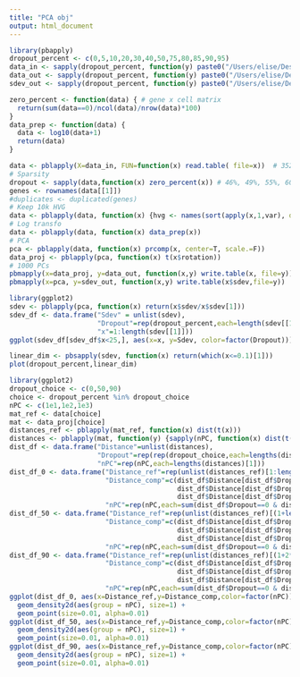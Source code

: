 ```yaml
---
title: "PCA obj"
output: html_document
---
```


```r
library(pbapply)
dropout_percent <- c(0,5,10,20,30,40,50,75,80,85,90,95)
data_in <- sapply(dropout_percent, function(y) paste0("/Users/elise/Desktop/GitHub/Hubness_sc/bulkRNAseq/bulkandrei/bulk_simul",y,".csv"))
data_out <- sapply(dropout_percent, function(y) paste0("/Users/elise/Desktop/GitHub/Hubness_sc/bulkRNAseq/bulkandrei/bulk_simul_pca_readyforhubness",y,".csv"))
sdev_out <- sapply(dropout_percent, function(y) paste0("/Users/elise/Desktop/GitHub/Hubness_sc/bulkRNAseq/bulkandrei/bulk_simul_pca_sdev",y,".csv"))
```

```r
zero_percent <- function(data) { # gene x cell matrix
  return(sum(data==0)/ncol(data)/nrow(data)*100)
}
data_prep <- function(data) {
  data <- log10(data+1)
  return(data)
}
```

```r
data <- pblapply(X=data_in, FUN=function(x) read.table( file=x))  # 35238 x 1000
# Sparsity
dropout <- sapply(data,function(x) zero_percent(x)) # 46%, 49%, 55%, 60%, 66%, 72%, 86%, 88%, 92%, 94%, 97%
genes <- rownames(data[[1]])
#duplicates <- duplicated(genes)
# Keep 10k HVG
data <- pblapply(data, function(x) {hvg <- names(sort(apply(x,1,var), decreasing = T)[1:1e4]); return(x[hvg,])})
# Log transfo
data <- pblapply(data, function(x) data_prep(x))
# PCA
pca <- pblapply(data, function(x) prcomp(x, center=T, scale.=F))
data_proj <- pblapply(pca, function(x) t(x$rotation))
# 1000 PCs
pbmapply(x=data_proj, y=data_out, function(x,y) write.table(x, file=y))
pbmapply(x=pca, y=sdev_out, function(x,y) write.table(x$sdev,file=y))
```

```r
library(ggplot2)
sdev <- pblapply(pca, function(x) return(x$sdev/x$sdev[1]))
sdev_df <- data.frame("Sdev" = unlist(sdev),
                      "Dropout"=rep(dropout_percent,each=length(sdev[[1]])),
                      "x"=1:length(sdev[[1]]))
ggplot(sdev_df[sdev_df$x<25,], aes(x=x, y=Sdev, color=factor(Dropout))) + geom_point() + geom_line(aes(group=Dropout)) + geom_hline(yintercept=0.1)

linear_dim <- pbsapply(sdev, function(x) return(which(x<=0.1)[1]))
plot(dropout_percent,linear_dim)
```

```r
library(ggplot2)
dropout_choice <- c(0,50,90)
choice <- dropout_percent %in% dropout_choice
nPC <- c(1e1,1e2,1e3)
mat_ref <- data[choice]
mat <- data_proj[choice]
distances_ref <- pblapply(mat_ref, function(x) dist(t(x)))
distances <- pblapply(mat, function(y) {sapply(nPC, function(x) dist(t(y[1:x,])))})
dist_df <- data.frame("Distance"=unlist(distances),
                      "Dropout"=rep(rep(dropout_choice,each=lengths(distances)[1]/length(dropout_choice)),times=length(nPC)),
                      "nPC"=rep(nPC,each=lengths(distances)[1]))
dist_df_0 <- data.frame("Distance_ref"=rep(unlist(distances_ref)[1:lengths(distances_ref)[1]],times=length(nPC)),
                        "Distance_comp"=c(dist_df$Distance[dist_df$Dropout==0 & dist_df$nPC==1e1],
                                          dist_df$Distance[dist_df$Dropout==0 & dist_df$nPC==1e2],
                                          dist_df$Distance[dist_df$Dropout==0 & dist_df$nPC==1e3]),
                        "nPC"=rep(nPC,each=sum(dist_df$Dropout==0 & dist_df$nPC==1e1)))
dist_df_50 <- data.frame("Distance_ref"=rep(unlist(distances_ref)[(1+lengths(distances_ref)[1]):(2*lengths(distances_ref)[1])],times=length(nPC)),
                        "Distance_comp"=c(dist_df$Distance[dist_df$Dropout==50 & dist_df$nPC==1e1],
                                          dist_df$Distance[dist_df$Dropout==50 & dist_df$nPC==1e2],
                                          dist_df$Distance[dist_df$Dropout==50 & dist_df$nPC==1e3]),
                        "nPC"=rep(nPC,each=sum(dist_df$Dropout==0 & dist_df$nPC==1e1)))
dist_df_90 <- data.frame("Distance_ref"=rep(unlist(distances_ref)[(1+2*lengths(distances_ref)[1]):(3*lengths(distances_ref)[1])],times=length(nPC)),
                        "Distance_comp"=c(dist_df$Distance[dist_df$Dropout==90 & dist_df$nPC==1e1],
                                          dist_df$Distance[dist_df$Dropout==90 & dist_df$nPC==1e2],
                                          dist_df$Distance[dist_df$Dropout==90 & dist_df$nPC==1e3]),
                        "nPC"=rep(nPC,each=sum(dist_df$Dropout==0 & dist_df$nPC==1e1)))
ggplot(dist_df_0, aes(x=Distance_ref,y=Distance_comp,color=factor(nPC))) +
  geom_density2d(aes(group = nPC), size=1) +
  geom_point(size=0.01, alpha=0.01)
ggplot(dist_df_50, aes(x=Distance_ref,y=Distance_comp,color=factor(nPC))) +
  geom_density2d(aes(group = nPC), size=1) +
  geom_point(size=0.01, alpha=0.01)
ggplot(dist_df_90, aes(x=Distance_ref,y=Distance_comp,color=factor(nPC))) +
  geom_density2d(aes(group = nPC), size=1) +
  geom_point(size=0.01, alpha=0.01)
```

